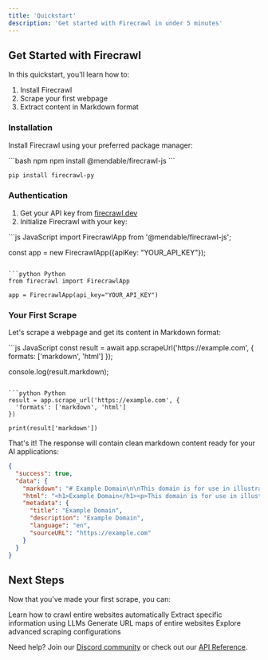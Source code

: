 ```yaml
---
title: 'Quickstart'
description: 'Get started with Firecrawl in under 5 minutes'
---
```


## Get Started with Firecrawl

In this quickstart, you'll learn how to:
1. Install Firecrawl
2. Scrape your first webpage 
3. Extract content in Markdown format

### Installation

Install Firecrawl using your preferred package manager:

<CodeGroup>
```bash npm
npm install @mendable/firecrawl-js
```

```bash pip 
pip install firecrawl-py
```
</CodeGroup>

### Authentication

1. Get your API key from [firecrawl.dev](https://firecrawl.dev)
2. Initialize Firecrawl with your key:

<CodeGroup>
```js JavaScript
import FirecrawlApp from '@mendable/firecrawl-js';

const app = new FirecrawlApp({apiKey: "YOUR_API_KEY"});
```

```python Python
from firecrawl import FirecrawlApp

app = FirecrawlApp(api_key="YOUR_API_KEY")
```
</CodeGroup>

### Your First Scrape

Let's scrape a webpage and get its content in Markdown format:

<CodeGroup>
```js JavaScript
const result = await app.scrapeUrl('https://example.com', {
  formats: ['markdown', 'html']
});

console.log(result.markdown);
```

```python Python
result = app.scrape_url('https://example.com', {
  'formats': ['markdown', 'html']
})

print(result['markdown'])
```
</CodeGroup>

That's it! The response will contain clean markdown content ready for your AI applications:

```json
{
  "success": true,
  "data": {
    "markdown": "# Example Domain\n\nThis domain is for use in illustrative examples...",
    "html": "<h1>Example Domain</h1><p>This domain is for use in illustrative examples...</p>",
    "metadata": {
      "title": "Example Domain",
      "description": "Example Domain",
      "language": "en",
      "sourceURL": "https://example.com"
    }
  }
}
```

## Next Steps

Now that you've made your first scrape, you can:

<CardGroup cols={2}>
  <Card 
    title="Crawl Multiple Pages" 
    icon="spider" 
    href="/features/crawl">
    Learn how to crawl entire websites automatically
  </Card>
  <Card 
    title="Extract Structured Data" 
    icon="file-export" 
    href="/features/extract">
    Extract specific information using LLMs
  </Card>
  <Card 
    title="Map Websites" 
    icon="map" 
    href="/features/map">
    Generate URL maps of entire websites
  </Card>
  <Card 
    title="Advanced Options" 
    icon="gear" 
    href="/advanced-scraping-guide">
    Explore advanced scraping configurations
  </Card>
</CardGroup>

Need help? Join our [Discord community](https://discord.gg/gSmWdAkdwd) or check out our [API Reference](/api-reference/introduction).